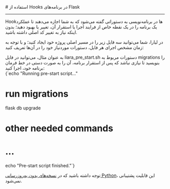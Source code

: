 


<Layout>
<Head>
<title>مستندات استفاده از هوک‌ها در Flask - لیارا</title>
</Head>
# استفاده از Hooks در برنامه‌های Flask
<hr className="mb-2" />

Hookها در برنامه‌نویسی به دستوراتی گفته می‌شود که به شما اجازه می‌دهند تا عملکرد یک برنامه را در یک نقطه خاص از فرایند اجرا یا استقرار آن، تغییر یا بهبود دهید؛ بدون اینکه نیاز به تغییر کد اصلی داشته باشید.

در لیارا، شما می‌توانید سه فایل زیر را در مسیر اصلی پروژه خود ایجاد کنید؛ و با توجه به زمان مشخص اجرای هر فایل‌، 
دستورات موردنیاز خود را در آن‌ها تعریف کنید:
<div className="h-2" />
<Table headers={[
  "نام هوک",
  "زمان اجرا",
  "امکان دسترسی به envها",
  "مناسب برای",
]} data={[
  [
    "liara_pre_build.sh",
    "قبل از بیلد فایل‌های قسمت فرانت برنامه",
    "ندارد",
    "نصب پکیج‌های سیستمی لازم با apt-get",
  ],
  [
    "liara_post_build.sh",
    "بعد از بیلد فایل‌های قسمت فرانت برنامه	",
    "ندارد",
    "اجرای دستورات مرتبط با cache و بهینه‌سازی",
  ],
  [
    "liara_pre_start.sh",
    "قبل از اجرای برنامه ",
    "دارد",
    "مناسب اجرای migrationها",
  ],
]} />
<div className="h-3" />
به عنوان مثال، می‌توانید در فایل <Important>liara_pre_start.sh</Important> دستورات مربوط به migrations را بنویسید تا نیازی نباشد که پس از استقرار برنامه، آن را به صورت دستی در خط فرمان برنامه خود، اجرا کنید:<div className="h-2" />
<div dir='ltr'>
    <Highlight className="sh">
        {`echo "Running pre-start script..."

# run migrations
flask db upgrade

# other needed commands
# ...

echo "Pre-start script finished."`}
    </Highlight>
</div>
<div className="h-2" />

<Alert variant="warning">
<p>
توجه داشته باشید که در <a href="./choose-version" className="blue-link">نسخه‌های بدون به‌روزرسانی Python</a>، این قابلیت پشتیبانی نمی‌شود.

</p>
</Alert>

<NextPage next="./set-cron-job"/>
</Layout>